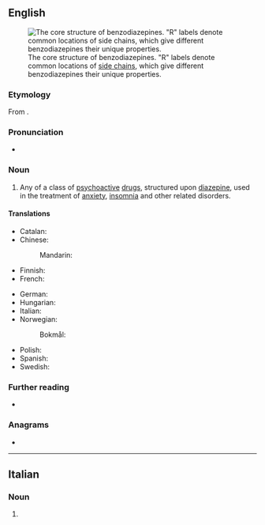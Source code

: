 {{also|benzodiazépine}}
==English==
[[File:Benzodiazepine.svg|thumb|The core structure of benzodiazepines. "R" labels denote common locations of [[side chain]]s, which give different benzodiazepines their unique properties.]]

===Etymology===
From {{prefix|en|benzo|diazepine}}.

===Pronunciation===
* {{IPA|en|/ˌbɛnzoʊdaɪˈæzɨpiːn/}}

===Noun===
{{en-noun}}

# {{lb|en|pharmaceutical drug}} Any of a class of [[psychoactive]] [[drug]]s, structured upon [[diazepine]], used in the treatment of [[anxiety]], [[insomnia]] and other related disorders.
#: {{syn|en|benzo|q1=informal}}
#: {{cot|en|barbiturate}}
#: {{hypo|en|Thesaurus:benzodiazepine}}

====Translations====
{{trans-top|any of a class of psychoactive drugs}}
* Catalan: {{t|ca|benzodiazepina|f}}
* Chinese:
*: Mandarin: {{t|cmn|苯二氮䓬|tr=běnèrdànzhuó|sc=Hani}}
* Finnish: {{t+|fi|bentsodiatsepiini}}
* French: {{t+|fr|benzodiazépine|m}}
{{trans-mid}}
* German: {{t|de|Benzodiazepin|n}}
* Hungarian: {{t+|hu|benzodiazepin}}
* Italian: {{t+|it|benzodiazepina|f}}
* Norwegian:
*: Bokmål: {{t|nb|benzodiazepin|m}}
* Polish: {{t+|pl|benzodiazepina|f}}
* Spanish: {{t|es|benzodiazepina|f}}
* Swedish: {{t|sv|bensodiazepin|c}}
{{trans-bottom}}

===Further reading===
* {{pedia}}

===Anagrams===
* {{anagrams|en|a=abdeeeiinnopzz|dibenzoazepine}}

----

==Italian==

===Noun===
{{head|it|noun form|g=f}}

# {{plural of|it|benzodiazepina}}